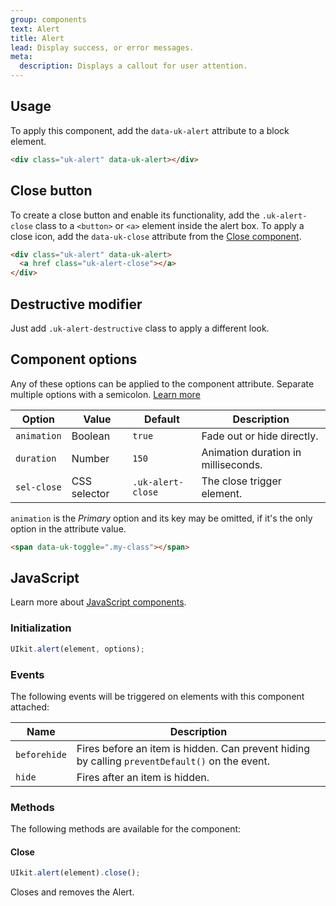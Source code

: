 ```yaml
---
group: components
text: Alert
title: Alert
lead: Display success, or error messages.
meta:
  description: Displays a callout for user attention.
---
```



## Usage

To apply this component, add the `data-uk-alert` attribute to a block element.

```html
<div class="uk-alert" data-uk-alert></div>
```

<Snippet component="alert.basic" />

## Close button

To create a close button and enable its functionality, add the `.uk-alert-close` class to a `<button>` or `<a>` element inside the alert box. To apply a close icon, add the `data-uk-close` attribute from the [Close component](/docs/2.0/close).

```html
<div class="uk-alert" data-uk-alert>
  <a href class="uk-alert-close"></a>
</div>
```

<Snippet component="alert.close" />

## Destructive modifier

Just add `.uk-alert-destructive` class to apply a different look.

<Snippet component="alert.danger" />

## Component options

Any of these options can be applied to the component attribute. Separate multiple options with a semicolon. [Learn more](/docs/2.0/javascript#component-configuration)

| Option      | Value        | Default           | Description                         |
| ----------- | ------------ | ----------------- | ----------------------------------- |
| `animation` | Boolean      | `true`            | Fade out or hide directly.          |
| `duration`  | Number       | `150`             | Animation duration in milliseconds. |
| `sel-close` | CSS selector | `.uk-alert-close` | The close trigger element.          |

`animation` is the _Primary_ option and its key may be omitted, if it's the only option in the attribute value.

```html
<span data-uk-toggle=".my-class"></span>
```

## JavaScript

Learn more about [JavaScript components](/docs/2.0/javascript.md#programmatic-use).

### Initialization

```javascript
UIkit.alert(element, options);
```

### Events

The following events will be triggered on elements with this component attached:

| Name         | Description                                                                                    |
| ------------ | ---------------------------------------------------------------------------------------------- |
| `beforehide` | Fires before an item is hidden. Can prevent hiding by calling `preventDefault()` on the event. |
| `hide`       | Fires after an item is hidden.                                                                 |

### Methods

The following methods are available for the component:

#### Close

```javascript
UIkit.alert(element).close();
```

Closes and removes the Alert.
